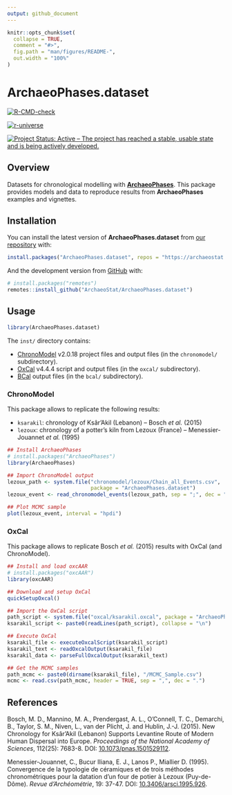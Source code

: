 ```yaml
---
output: github_document
---
```


<!-- README.md is generated from README.Rmd. Please edit that file -->

```r
knitr::opts_chunk$set(
  collapse = TRUE,
  comment = "#>",
  fig.path = "man/figures/README-",
  out.width = "100%"
)
```

# ArchaeoPhases.dataset

<!-- badges: start -->
[![R-CMD-check](https://github.com/ArchaeoStat/ArchaeoPhases.dataset/actions/workflows/R-CMD-check.yaml/badge.svg)](https://github.com/ArchaeoStat/ArchaeoPhases.dataset/actions/workflows/R-CMD-check.yaml)

[![r-universe](https://archaeostat.r-universe.dev/badges/ArchaeoPhases.dataset)](https://archaeostat.r-universe.dev){.pkgdown-devel}

[![Project Status: Active – The project has reached a stable, usable state and is being actively developed.](https://www.repostatus.org/badges/latest/active.svg)](https://www.repostatus.org/#active)
<!-- badges: end -->

## Overview

Datasets for chronological modelling with [**ArchaeoPhases**](https://github.com/ArchaeoStat/ArchaeoPhases). This package provides models and data to reproduce results from **ArchaeoPhases** examples and vignettes.

## Installation

You can install the latest version of **ArchaeoPhases.dataset** from [our repository](https://archaeostat.r-universe.dev) with:

```r
install.packages("ArchaeoPhases.dataset", repos = "https://archaeostat.r-universe.dev")
```

And the development version from [GitHub](https://github.com/) with:

```r
# install.packages("remotes")
remotes::install_github("ArchaeoStat/ArchaeoPhases.dataset")
```

## Usage

```r
library(ArchaeoPhases.dataset)
```

The `inst/` directory contains:

* [ChronoModel](http://www.chronomodel.fr) v2.0.18 project files and output files (in the `chronomodel/` subdirectory).
* [OxCal](https://c14.arch.ox.ac.uk/oxcal.html) v4.4.4 script and output files (in the `oxcal/` subdirectory).
* [BCal](https://bcal.shef.ac.uk) output files (in the `bcal/` subdirectory).

### ChronoModel

This package allows to replicate the following results:

* `ksarakil`: chronology of Ksâr'Akil (Lebanon) -- Bosch *et al.* (2015)
* `lezoux`: chronology of a potter's kiln from Lezoux (France) -- Menessier-Jouannet *et al.* (1995)

```r
## Install ArchaeoPhases
# install.packages("ArchaeoPhases")
library(ArchaeoPhases)

## Import ChronoModel output
lezoux_path <- system.file("chronomodel/lezoux/Chain_all_Events.csv", 
                           package = "ArchaeoPhases.dataset")
lezoux_event <- read_chronomodel_events(lezoux_path, sep = ";", dec = ",")

## Plot MCMC sample
plot(lezoux_event, interval = "hpdi")
```

### OxCal

This package allows to replicate Bosch *et al.* (2015) results with OxCal (and ChronoModel).

```r
## Install and load oxcAAR
# install.packages("oxcAAR")
library(oxcAAR)

## Download and setup OxCal
quickSetupOxcal()

## Import the OxCal script
path_script <- system.file("oxcal/ksarakil.oxcal", package = "ArchaeoPhases.dataset")
ksarakil_script <- paste0(readLines(path_script), collapse = "\n")

## Execute OxCal
ksarakil_file <- executeOxcalScript(ksarakil_script)
ksarakil_text <- readOxcalOutput(ksarakil_file)
ksarakil_data <- parseFullOxcalOutput(ksarakil_text)

## Get the MCMC samples
path_mcmc <- paste0(dirname(ksarakil_file), "/MCMC_Sample.csv")
mcmc <- read.csv(path_mcmc, header = TRUE, sep = ",", dec = ".")
```

## References

Bosch, M. D., Mannino, M. A., Prendergast, A. L., O'Connell, T. C., Demarchi, B., Taylor, S. M., Niven, L., van der Plicht, J. and Hublin, J.-J. (2015). New Chronology for Ksâr'Akil (Lebanon) Supports Levantine Route of Modern Human Dispersal into Europe. *Proceedings of the National Academy of Sciences*, 112(25): 7683-8. DOI: [10.1073/pnas.1501529112](https://doi.org/10.1073/pnas.1501529112).

Menessier-Jouannet, C., Bucur IIiana, E. J., Lanos P., Miallier D. (1995). Convergence de la typologie de céramiques et de trois méthodes chronométriques pour la datation d'un four de potier à Lezoux (Puy-de-Dôme). *Revue d'Archéométrie*, 19: 37-47. DOI:
[10.3406/arsci.1995.926](https://doi.org/10.3406/arsci.1995.926).
